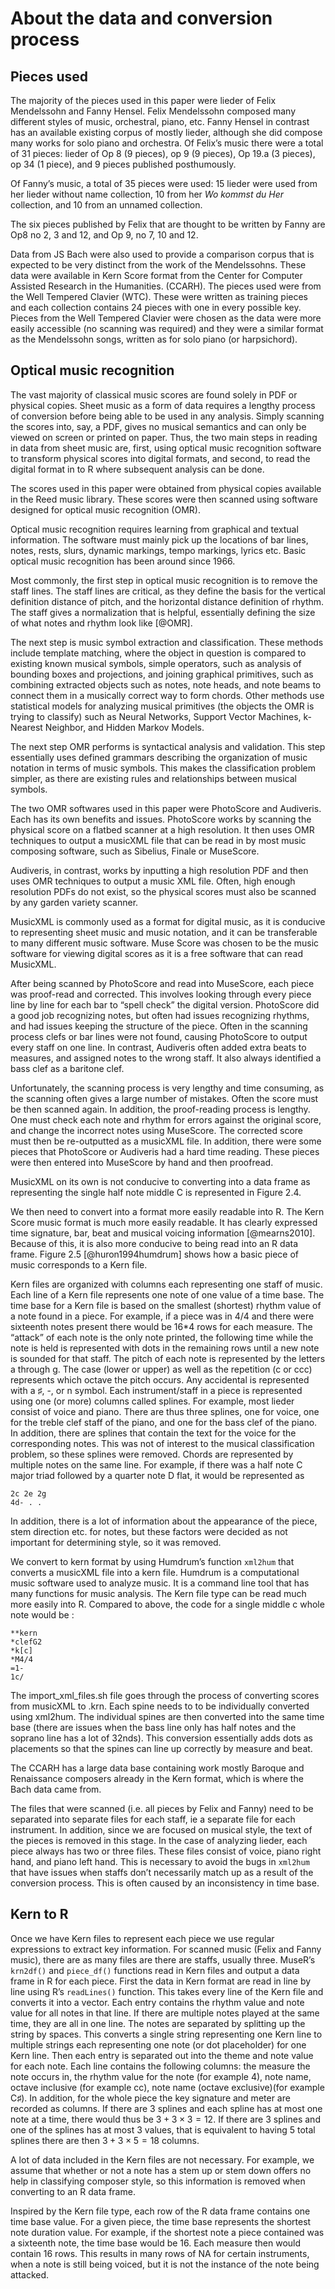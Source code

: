 # About the data and conversion process

## Pieces used

The majority of the pieces used in this paper were lieder of Felix Mendelssohn and Fanny Hensel. Felix Mendelssohn composed many different styles of music, orchestral, piano, etc. Fanny Hensel in contrast has an available existing corpus of mostly lieder, although she did compose many works for solo piano and orchestra.  Of Felix's music there were a total of 31 pieces: lieder of Op 8 (9 pieces), op 9 (9 pieces), Op 19.a (3 pieces), op 34 (1 piece), and 9 pieces published posthumously. 

<!-- 116 pieces: lieder of Op 8 (12 pieces), op 9 (12 pieces), op 19(6 pieces), op 34 (6 pieces), op 47 (6 pieces), op 57 (6 pieces), op 71 (6 pieces), and 6 pieces of lieder without opus numbers, also 56 lieder without a collection. -->

Of Fanny's music, a total of 35 pieces were used: 15 lieder were used from her lieder without name collection, 10 from her *Wo kommst du Her* collection, and 10 from an unnamed collection.

The six pieces published by Felix that are thought to be written by Fanny are Op8 no 2, 3 and 12, and Op 9, no 7, 10 and 12.   

Data from JS Bach were also used to provide a comparison corpus that is expected to be very distinct from the work of the Mendelssohns. These data were available in Kern Score format from the Center for Computer Assisted Research in the Humanities. (CCARH). The pieces used were from the Well Tempered Clavier (WTC). These were written as training pieces and each collection contains 24 pieces with one in every possible key. Pieces from the Well Tempered Clavier were chosen as the data were more easily accessible (no scanning was required) and they were a similar format as the Mendelssohn songs, written as for solo piano (or harpsichord).

\begin{figure}[h]
\centering
\includegraphics[scale = .5]{images/test.png}
\caption{Flowchart of the conversion process from physical score copy to dataframe in R.}
\label{subd}
\end{figure}



## Optical music recognition

The vast majority of classical music scores are found solely in PDF or physical copies. Sheet music as a form of data requires a lengthy process of conversion before being able to be used in any analysis. Simply scanning the scores into, say, a PDF, gives no musical semantics and can only be viewed on screen or printed on paper. Thus, the two main steps in reading in data from sheet music are, first, using optical music recognition software to transform physical scores into digital formats, and second, to read the digital format in to R where subsequent analysis can be done. 

\begin{figure}[h]
\centering
\includegraphics[scale=.50]{images/scorephoto.JPG}
\caption{Score in physical form before conversion process has started.}
\label{subd}
\end{figure}

The scores used in this paper were obtained from physical copies available in the Reed music library. These scores were then scanned using software designed for optical music recognition (OMR). 

Optical music recognition requires learning from graphical and textual information. The software must mainly pick up the locations of bar lines, notes, rests, slurs, dynamic markings, tempo markings, lyrics etc. Basic optical music recognition has been around since 1966. 

Most commonly, the first step in optical music recognition is to remove the staff lines. The staff lines are critical, as they define the basis for the vertical definition distance of pitch, and the horizontal distance definition of rhythm. The staff gives a normalization that is helpful, essentially defining the size of what notes and rhythm look like [@OMR].

<!---Staff removal methods include projections, histograms, run lengths, candidates assemblage, contour tracking, and graph path search. [@OMR] -->

The next step is music symbol extraction and classification. These methods include template matching, where the object in question is compared to existing known musical symbols, simple operators, such as analysis of bounding boxes and projections, and joining graphical primitives, such as combining extracted objects such as notes, note heads, and note beams to connect them in a musically correct way to form chords. Other methods use statistical models for analyzing musical primitives (the objects the OMR is trying to classify) such as Neural Networks, Support Vector Machines, k-Nearest Neighbor, and Hidden Markov Models.

The next step OMR performs is syntactical analysis and validation. This step essentially uses defined grammars describing the organization of music notation in terms of music symbols. This makes the classification problem simpler, as there are existing rules and relationships between musical symbols. 

The two OMR softwares used in this paper were PhotoScore and Audiveris. Each has its own benefits and issues. PhotoScore works by scanning the physical score on a flatbed scanner at a high resolution. It then uses OMR techniques to output a musicXML file that can be read in by most music composing software, such as Sibelius, Finale or MuseScore. 

Audiveris, in contrast, works by inputting a high resolution PDF and then uses OMR techniques to output a music XML file. Often, high enough resolution PDFs do not exist, so the physical scores must also be scanned by any garden variety scanner. 

\begin{figure}[h]
\centering
\includegraphics[scale=.30]{images/museScore.png}
\caption{A score in MuseScore format after being read by an OMR like PhotoScore or Audiveris.}
\label{subd}
\end{figure}

MusicXML is commonly used as a format for digital music, as it is conducive to representing sheet music and music notation, and it can be transferable to many different music software. Muse Score was chosen to be the music software for viewing digital scores as it is a free software that can read MusicXML.

After being scanned by PhotoScore and read into MuseScore, each piece was proof-read and corrected. This involves looking through every piece line by line for each bar to "spell check" the digital version. PhotoScore did a good job recognizing notes, but often had issues recognizing rhythms, and had issues keeping the structure of the piece. Often in the scanning process clefs or bar lines were not found, causing PhotoScore to output every staff on one line. In contrast, Audiveris often added extra beats to measures, and assigned notes to the wrong staff. It also always identified a bass clef as a baritone clef. 

Unfortunately, the scanning process is very lengthy and time consuming, as the scanning often gives a large number of mistakes. Often the score must be then scanned again. In addition, the proof-reading process is lengthy. One must check each note and rhythm for errors against the original score, and change the incorrect notes using MuseScore. The corrected score must then be re-outputted as a musicXML file. In addition, there were some pieces that PhotoScore or Audiveris had a hard time reading. These pieces were then entered into MuseScore by hand and then proofread. 

MusicXML on its own is not conducive to converting into a data frame as representing the single half note middle C is represented in Figure 2.4.  

\begin{figure}[h]
\centering
\includegraphics[scale=.4]{images/mxlc.png}
\caption{A half middle C in musicXML encoding}
\label{subd}
\end{figure} 

We then need to convert into a format more easily readable into R. The Kern Score music format is much more easily readable. It has clearly expressed time signature, bar, beat and musical voicing information [@mearns2010]. Because of this, it is also more conducive to being read into an R data frame. 
 Figure 2.5 [@huron1994humdrum] shows how a basic piece of music corresponds to a Kern file. 


\begin{figure}[h]
\centering
\includegraphics[scale=.50]{images/krnmusic.png}
\caption{How sheet music corresponds to kern files.}
\label{subd}
\end{figure} 

Kern files are organized with columns each representing one staff of music. Each line of a Kern file represents one note of one value of a time base. The time base for a Kern file is based on the smallest (shortest) rhythm value of a note found in a piece. For example, if a piece was in 4/4 and there were sixteenth notes present there would be 16*4 rows for each measure. The "attack" of each note is the only note printed, the following time while the note is held is represented with dots in the remaining rows until a new note is sounded for that staff. The pitch of each note is represented by the letters a through g. The case (lower or upper) as well as the repetition (c or ccc) represents which octave the pitch occurs. Any accidental is represented with a $\sharp$, -, or n symbol. Each instrument/staff in a piece is represented using one (or more) columns called splines. For example, most lieder consist of voice and piano. There are thus three splines, one for voice, one for the treble clef staff of the piano, and one for the bass clef of the piano. In addition, there are splines that contain the text for the voice for the corresponding notes. This was not of interest to the musical classification problem, so these splines were removed. Chords are represented by multiple notes on the same line. For example, if there was a half note C major triad followed by a quarter note D flat, it would be represented as 

```{}
2c 2e 2g
4d- . . 
```

In addition, there is a lot of information about the appearance of the piece, stem direction etc. for notes, but these factors were decided as not important for determining style, so it was removed.

We convert to kern format by using Humdrum's function `xml2hum` that converts a musicXML file into a kern file. Humdrum is a computational music software used to analyze music. It is a command line tool that has many functions for music analysis. The Kern file type can be read much more easily into R. Compared to above, the code for a single middle c whole note would be :

```{}
**kern
*clefG2
*k[c]
*M4/4
=1-
1c/
```

The import_xml_files.sh file goes through the process of converting scores from musicXML to .krn. Each spine needs to to be individually converted using xml2hum. The individual spines are then converted into the same time base (there are issues when the bass line only has half notes and the soprano line has a lot of 32nds). This conversion essentially adds dots as placements so that the spines can line up correctly by measure and beat. 

The CCARH has a large data base containing work mostly Baroque and Renaissance composers already in the Kern format, which is where the Bach data came from.  

The files that were scanned (i.e. all pieces by Felix and Fanny) need to be separated into separate files for each staff, ie a separate file for each instrument. In addition, since we are focused on musical style, the text of the pieces is removed in this stage. In the case of analyzing lieder, each piece always has two or three files. These files consist of voice, piano right hand, and piano left hand. This is necessary to avoid the bugs in `xml2hum` that have issues when staffs don't necessarily match up as a result of the conversion process. This is often caused by an inconsistency in time base.

## Kern to R

Once we have Kern files to represent each piece we use regular expressions to extract key information. For scanned music (Felix and Fanny music), there are as many files are there are staffs, usually three. MuseR's `krn2df()` and `piece_df()` functions read in Kern files and output a data frame in R for each piece. First the data in Kern format are read in line by line using R's `readLines()` function. This takes every line of the Kern file and converts it into a vector. Each entry contains the rhythm value and note value for all notes in that line. If there are multiple notes played at the same time, they are all in one line. The notes are separated by splitting up the string by spaces. This converts a single string representing one Kern line to multiple strings each representing one note (or dot placeholder) for one Kern line. Then each entry is separated out into the theme and note value for each note. Each line contains the following columns: the measure the note occurs in, the rhythm value for the note (for example 4), note name, octave inclusive (for example cc), note name (octave exclusive)(for example C$\sharp$). In addition, for the whole piece the key signature and meter are recorded as columns. If there are 3 splines and each spline has at most one note at a time, there would thus be $3 + 3\times3=12$. If there are 3 splines and one of the splines has at most 3 values, that is equivalent to having 5 total splines there are then $3+3\times5 = 18$ columns. 

A lot of data included in the Kern files are not necessary. For example, we assume that whether or not a note has a stem up or stem down offers no help in classifying composer style, so this information is removed when converting to an R data frame. 

Inspired by the Kern file type, each row of the R data frame contains one time base value. For a given piece, the time base represents the shortest note duration value. For example, if the shortest note a piece contained was a sixteenth note, the time base would be 16. Each measure then would contain 16 rows. This results in many rows of NA for certain instruments, when a note is still being voiced, but it is not the instance of the note being attacked. 





















